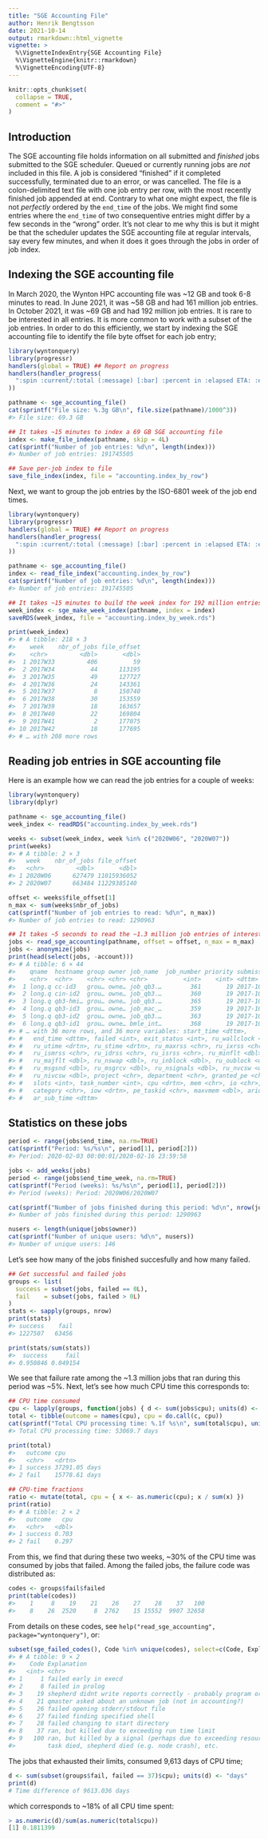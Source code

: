 ```yaml
---
title: "SGE Accounting File"
author: Henrik Bengtsson
date: 2021-10-14
output: rmarkdown::html_vignette
vignette: >
  %\VignetteIndexEntry{SGE Accounting File}
  %\VignetteEngine{knitr::rmarkdown}
  %\VignetteEncoding{UTF-8}
---
```


```r
knitr::opts_chunk$set(
  collapse = TRUE,
  comment = "#>"
)
```

## Introduction

The SGE accounting file holds information on all submitted and _finished_ jobs submitted to the SGE scheduler.  Queued or currently running jobs are _not_ included in this file.  A job is considered "finished" if it completed successfully, terminated due to an error, or was cancelled.  The file is a colon-delimited text file with one job entry per row, with the most recently finished job appended at end.  Contrary to what one might expect, the file is not _perfectly_ ordered by the `end_time` of the jobs.  We might find some entries where the `end_time` of two consequentive entries might differ by a few seconds in the "wrong" order.  It's not clear to me why this is but it might be that the scheduler updates the SGE accounting file at regular intervals, say every few minutes, and when it does it goes through the jobs in order of job index.


## Indexing the SGE accounting file

In March 2020, the Wynton HPC accounting file was ~12 GB and took 6-8 minutes to read.  In June 2021, it was ~58 GB and had 161 million job entries.  In October 2021, it was ~69 GB and had 192 million job entries. It is rare to be interested in all entries.  It is more common to work with a subset of the job entries.  In order to do this efficiently, we start by indexing the SGE accounting file to identify the file byte offset for each job entry;

```r
library(wyntonquery)
library(progressr)
handlers(global = TRUE) ## Report on progress
handlers(handler_progress(
  ":spin :current/:total (:message) [:bar] :percent in :elapsed ETA: :eta"
))

pathname <- sge_accounting_file()
cat(sprintf("File size: %.3g GB\n", file.size(pathname)/1000^3))
#> File size: 69.3 GB

## It takes ~15 minutes to index a 69 GB SGE accounting file
index <- make_file_index(pathname, skip = 4L)
cat(sprintf("Number of job entries: %d\n", length(index)))
#> Number of job entries: 191745505

## Save per-job index to file
save_file_index(index, file = "accounting.index_by_row")
```

Next, we want to group the job entries by the ISO-6801 week of the job end times.

```r
library(wyntonquery)
library(progressr)
handlers(global = TRUE) ## Report on progress
handlers(handler_progress(
  ":spin :current/:total (:message) [:bar] :percent in :elapsed ETA: :eta"
))

pathname <- sge_accounting_file()
index <- read_file_index("accounting.index_by_row")
cat(sprintf("Number of job entries: %d\n", length(index)))
#> Number of job entries: 191745505

## It takes ~15 minutes to build the week index for 192 million entries
week_index <- sge_make_week_index(pathname, index = index)
saveRDS(week_index, file = "accounting.index_by_week.rds")

print(week_index)
#> # A tibble: 218 × 3
#>    week    nbr_of_jobs file_offset
#>    <chr>         <dbl>       <dbl>
#>  1 2017W33         406          59
#>  2 2017W34          44      113195
#>  3 2017W35          49      127727
#>  4 2017W36          24      143361
#>  5 2017W37           8      150740
#>  6 2017W38          30      153559
#>  7 2017W39          18      163657
#>  8 2017W40          22      169804
#>  9 2017W41           2      177075
#> 10 2017W42          18      177695
#> # … with 208 more rows
```



## Reading job entries in SGE accounting file

Here is an example how we can read the job entries for a couple of weeks:

```r
library(wyntonquery)
library(dplyr)

pathname <- sge_accounting_file()
week_index <- readRDS("accounting.index_by_week.rds")

weeks <- subset(week_index, week %in% c("2020W06", "2020W07"))
print(weeks)
#> # A tibble: 2 × 3
#>   week    nbr_of_jobs file_offset
#>   <chr>         <dbl>       <dbl>
#> 1 2020W06      627479 11015936052
#> 2 2020W07      663484 11229385140

offset <- weeks$file_offset[1]
n_max <- sum(weeks$nbr_of_jobs)
cat(sprintf("Number of job entries to read: %d\n", n_max))
#> Number of job entries to read: 1290963

## It takes ~5 seconds to read the ~1.3 million job entries of interest
jobs <- read_sge_accounting(pathname, offset = offset, n_max = n_max)
jobs <- anonymize(jobs)
print(head(select(jobs, -account)))
#> # A tibble: 6 × 44
#>    qname  hostname group owner job_name  job_number priority submission_time    
#>    <chr>  <chr>    <chr> <chr> <chr>          <int>    <int> <dttm>             
#>  1 long.q cc-id3   grou… owne… job_qb3.…        361       19 2017-10-24 09:33:46
#>  2 long.q cin-id2  grou… owne… job_qb3.…        360       19 2017-10-23 16:09:59
#>  3 long.q qb3-hmi… grou… owne… job_qb3.…        365       19 2017-10-24 12:01:17
#>  4 long.q qb3-id3  grou… owne… job_mac_…        359       19 2017-10-23 09:52:44
#>  5 long.q qb3-id2  grou… owne… job_qb3.…        363       19 2017-10-24 09:41:57
#>  6 long.q qb3-id1  grou… owne… bmle_int…        368       19 2017-10-25 09:21:41
#> # … with 36 more rows, and 36 more variables: start_time <dttm>,
#> #   end_time <dttm>, failed <int>, exit_status <int>, ru_wallclock <drtn>,
#> #   ru_utime <drtn>, ru_stime <drtn>, ru_maxrss <chr>, ru_ixrss <chr>,
#> #   ru_ismrss <chr>, ru_idrss <chr>, ru_isrss <chr>, ru_minflt <dbl>,
#> #   ru_majflt <dbl>, ru_nswap <dbl>, ru_inblock <dbl>, ru_oublock <dbl>,
#> #   ru_msgsnd <dbl>, ru_msgrcv <dbl>, ru_nsignals <dbl>, ru_nvcsw <dbl>,
#> #   ru_nivcsw <dbl>, project <chr>, department <chr>, granted_pe <chr>,
#> #   slots <int>, task_number <int>, cpu <drtn>, mem <chr>, io <chr>,
#> #   category <chr>, iow <drtn>, pe_taskid <chr>, maxvmem <dbl>, arid <dbl>,
#> #   ar_sub_time <dttm>
```


## Statistics on these jobs


```r
period <- range(jobs$end_time, na.rm=TRUE)
cat(sprintf("Period: %s/%s\n", period[1], period[2]))
#> Period: 2020-02-03 00:00:01/2020-02-16 23:59:58

jobs <- add_weeks(jobs)
period <- range(jobs$end_time_week, na.rm=TRUE)
cat(sprintf("Period (weeks): %s/%s\n", period[1], period[2]))
#> Period (weeks): Period: 2020W06/2020W07

cat(sprintf("Number of jobs finished during this period: %d\n", nrow(jobs)))
#> Number of jobs finished during this period: 1290963

nusers <- length(unique(jobs$owner))
cat(sprintf("Number of unique users: %d\n", nusers))
#> Number of unique users: 146
```

Let's see how many of the jobs finished succesfully and how many failed.

```r
## Get successful and failed jobs
groups <- list(
  success = subset(jobs, failed == 0L),
  fail    = subset(jobs, failed > 0L)
)
stats <- sapply(groups, nrow)
print(stats)
#> success    fail 
#> 1227507   63456

print(stats/sum(stats))
#>  success     fail 
#> 0.950846 0.049154
```

We see that failure rate among the ~1.3 million jobs that ran during this period was ~5%.  Next, let's see how much CPU time this corresponds to:

```r
## CPU time consumed
cpu <- lapply(groups, function(jobs) { d <- sum(jobs$cpu); units(d) <- "days"; d })
total <- tibble(outcome = names(cpu), cpu = do.call(c, cpu))
cat(sprintf("Total CPU processing time: %.1f %s\n", sum(total$cpu), units(total$cpu)))
#> Total CPU processing time: 53069.7 days

print(total)
#>   outcome cpu          
#>   <chr>   <drtn>       
#> 1 success 37291.05 days
#> 2 fail    15778.61 days

## CPU-time fractions
ratio <- mutate(total, cpu = { x <- as.numeric(cpu); x / sum(x) })
print(ratio)
#> # A tibble: 2 × 2
#>   outcome   cpu
#>   <chr>   <dbl>
#> 1 success 0.703
#> 2 fail    0.297
```

From this, we find that during these two weeks, ~30% of the CPU time was consumed by jobs that failed.  Among the failed jobs, the failure code was distributed as:

```r
codes <- groups$fail$failed
print(table(codes))
#>    1     8    19    21    26    27    28    37   100 
#>    8    26  2520     8  2762    15 15552  9907 32658
```

From details on these codes, see `help("read_sge_accounting", package="wyntonquery")`, or:

```r
subset(sge_failed_codes(), Code %in% unique(codes), select=c(Code, Explanation))
#> # A tibble: 9 × 2
#>    Code Explanation                                                                                                       
#>   <int> <chr>                                                                                                             
#> 1     1 failed early in execd
#> 2     8 failed in prolog
#> 3    19 shepherd didnt write reports correctly - probably program or machine crash
#> 4    21 qmaster asked about an unknown job (not in accounting?)
#> 5    26 failed opening stderr/stdout file
#> 6    27 failed finding specified shell
#> 7    28 failed changing to start directory
#> 8    37 ran, but killed due to exceeding run time limit
#> 9   100 ran, but killed by a signal (perhaps due to exceeding resources),
#>         task died, shepherd died (e.g. node crash), etc.
```

The jobs that exhausted their limits, consumed 9,613 days of CPU time;

```r
d <- sum(subset(groups$fail, failed == 37)$cpu); units(d) <- "days"
print(d)
# Time difference of 9613.036 days
```

which corresponds to ~18% of all CPU time spent:

```r
> as.numeric(d)/sum(as.numeric(total$cpu))
[1] 0.1811399
```

